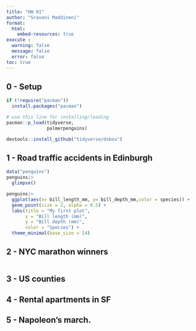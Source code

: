 ```yaml
---
title: "HW 01"
author: "Sravani Maddineni"
format: 
  html:
    embed-resources: true
execute :
  warning: false
  message: false
  error: false
toc: true
---
```


## 0 - Setup

```r
if (!require("pacman")) 
  install.packages("pacman")

# use this line for installing/loading
pacman::p_load(tidyverse,
               palmerpenguins) 

devtools::install_github("tidyverse/dsbox")
```

## 1 - Road traffic accidents in Edinburgh

```r
data("penguins")
penguins|>
  glimpse()
```

```r
penguins|>
  ggplot(aes(x= bill_length_mm, y= bill_depth_mm,color = species)) +
  geom_point(size = 2, alpha = 0.5) +
  labs(title = "My first plot",
       x = "Bill length (mm)",
       y = "Bill depth (mm)",
       color = "Species") +
  theme_minimal(base_size = 14)
```

## 2 - NYC marathon winners

```{}
```

## 3 - US counties

## 4 - Rental apartments in SF

## 5 - Napoleon’s march.
